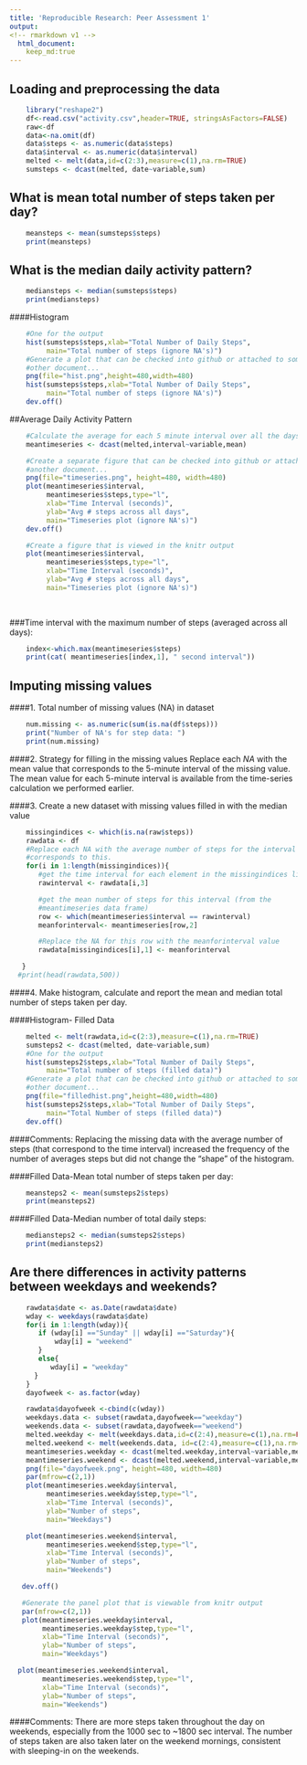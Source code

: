 ```yaml
---
title: 'Reproducible Research: Peer Assessment 1'
output:
<!-- rmarkdown v1 -->
  html_document:
    keep_md:true
---
```



## Loading and preprocessing the data
```r
    library("reshape2")
    df<-read.csv("activity.csv",header=TRUE, stringsAsFactors=FALSE)
    raw<-df
    data<-na.omit(df)
    data$steps <- as.numeric(data$steps)
    data$interval <- as.numeric(data$interval)
    melted <- melt(data,id=c(2:3),measure=c(1),na.rm=TRUE)
    sumsteps <- dcast(melted, date~variable,sum)
```  


## What is mean total number of steps taken per day?
```r
    meansteps <- mean(sumsteps$steps)
    print(meansteps)
```


## What is the median daily activity pattern?
```r
    mediansteps <- median(sumsteps$steps)
    print(mediansteps)
```  

####Histogram
```r
    #One for the output
    hist(sumsteps$steps,xlab="Total Number of Daily Steps",
         main="Total number of steps (ignore NA's)")
    #Generate a plot that can be checked into github or attached to some
    #other document...
    png(file="hist.png",height=480,width=480)
    hist(sumsteps$steps,xlab="Total Number of Daily Steps",
         main="Total number of steps (ignore NA's)")
    dev.off()
```  

##Average Daily Activity Pattern
```r
    #Calculate the average for each 5 minute interval over all the days
    meantimeseries <- dcast(melted,interval~variable,mean)

    #Create a separate figure that can be checked into github or attached to
    #another document...
    png(file="timeseries.png", height=480, width=480)
    plot(meantimeseries$interval,
         meantimeseries$steps,type="l",
         xlab="Time Interval (seconds)",
         ylab="Avg # steps across all days",
         main="Timeseries plot (ignore NA's)")
    dev.off()

    #Create a figure that is viewed in the knitr output
    plot(meantimeseries$interval,
         meantimeseries$steps,type="l",
         xlab="Time Interval (seconds)",
         ylab="Avg # steps across all days",
         main="Timeseries plot (ignore NA's)")
    
    
```  

###Time interval with the maximum number of steps (averaged across all days):
```r
    index<-which.max(meantimeseries$steps)
    print(cat( meantimeseries[index,1], " second interval"))
```  

## Imputing missing values

####1.  Total number of missing values (NA) in dataset
```r
    num.missing <- as.numeric(sum(is.na(df$steps)))
    print("Number of NA's for step data: ")
    print(num.missing)
```  

####2.  Strategy for filling in the missing values
Replace each *NA* with the mean value that corresponds to the 5-minute interval
of the missing value.  The mean value for each 5-minute interval is available
from the time-series calculation we performed earlier.  


####3.  Create a new dataset with missing values filled in with the median value
```r
    missingindices <- which(is.na(raw$steps))
    rawdata <- df
    #Replace each NA with the average number of steps for the interval that
    #corresponds to this.
    for(i in 1:length(missingindices)){
       #get the time interval for each element in the missingindices list/vector
       rawinterval <- rawdata[i,3]

       #get the mean number of steps for this interval (from the
       #meantimeseries data frame)
       row <- which(meantimeseries$interval == rawinterval)
       meanforinterval<- meantimeseries[row,2]

       #Replace the NA for this row with the meanforinterval value
       rawdata[missingindices[i],1] <- meanforinterval

   }
  #print(head(rawdata,500))

```  

####4. Make histogram, calculate and report the mean and median total number of steps taken per day.

####Histogram- Filled Data
```r
    melted <- melt(rawdata,id=c(2:3),measure=c(1),na.rm=TRUE)
    sumsteps2 <- dcast(melted, date~variable,sum)
    #One for the output
    hist(sumsteps2$steps,xlab="Total Number of Daily Steps",
         main="Total number of steps (filled data)")
    #Generate a plot that can be checked into github or attached to some
    #other document...
    png(file="filledhist.png",height=480,width=480)
    hist(sumsteps2$steps,xlab="Total Number of Daily Steps",
         main="Total Number of steps (filled data)")
    dev.off()
```  
####Comments:
Replacing the missing data with the average number of steps (that correspond to
the time interval) increased the frequency of the number of averages steps but
did not change the "shape" of the histogram.


####Filled Data-Mean total number of steps taken per day:
```r
    meansteps2 <- mean(sumsteps2$steps)
    print(meansteps2)
```

####Filled Data-Median number of total daily steps:
```r
    mediansteps2 <- median(sumsteps2$steps)
    print(mediansteps2)
```


## Are there differences in activity patterns between weekdays and weekends?
```r
    rawdata$date <- as.Date(rawdata$date)
    wday <- weekdays(rawdata$date)
    for(i in 1:length(wday)){
       if (wday[i] =="Sunday" || wday[i] =="Saturday"){
           wday[i] = "weekend"
       }
       else{
          wday[i] = "weekday"
      }
    }
    dayofweek <- as.factor(wday)

    rawdata$dayofweek <-cbind(c(wday))
    weekdays.data <- subset(rawdata,dayofweek=="weekday")
    weekends.data <- subset(rawdata,dayofweek=="weekend")
    melted.weekday <- melt(weekdays.data,id=c(2:4),measure=c(1),na.rm=FALSE)
    melted.weekend <- melt(weekends.data, id=c(2:4),measure=c(1),na.rm=FALSE)
    meantimeseries.weekday <- dcast(melted.weekday,interval~variable,mean)
    meantimeseries.weekend <- dcast(melted.weekend,interval~variable,mean)
    png(file="dayofweek.png", height=480, width=480)
    par(mfrow=c(2,1))
    plot(meantimeseries.weekday$interval,
         meantimeseries.weekday$step,type="l",
         xlab="Time Interval (seconds)",
         ylab="Number of steps",
         main="Weekdays")

    plot(meantimeseries.weekend$interval,
         meantimeseries.weekend$step,type="l",
         xlab="Time Interval (seconds)",
         ylab="Number of steps",
         main="Weekends")

   dev.off()

   #Generate the panel plot that is viewable from knitr output
   par(mfrow=c(2,1))
   plot(meantimeseries.weekday$interval,
        meantimeseries.weekday$step,type="l",
        xlab="Time Interval (seconds)",
        ylab="Number of steps",
        main="Weekdays")

  plot(meantimeseries.weekend$interval,
        meantimeseries.weekend$step,type="l",
        xlab="Time Interval (seconds)",
        ylab="Number of steps",
        main="Weekends")

```  

####Comments:
There are more steps taken throughout the day on weekends, especially from the
1000 sec to ~1800 sec interval.  The number of steps taken are also taken later
on the weekend mornings, consistent with sleeping-in on the weekends.





